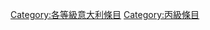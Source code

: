 {{Articles by Quality|topic=意大利|project=意大利|format=toc}}
{{Wikipedia category}}
{{emptycat}}
[[Category:各等級意大利條目|Category:各等級意大利條目]]
[[Category:丙級條目|Category:丙級條目]]